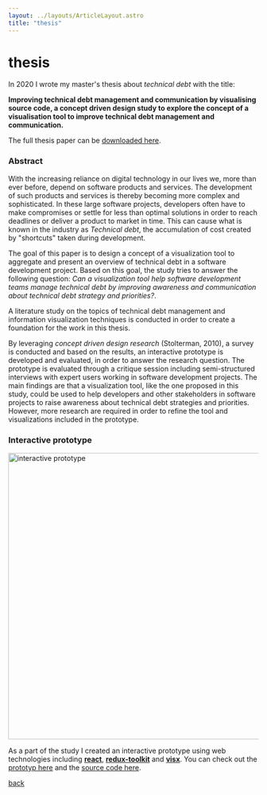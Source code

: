 ```yaml
---
layout: ../layouts/ArticleLayout.astro
title: "thesis"
---
```


# thesis

In 2020 I wrote my master's thesis about _technical debt_ with the title:

**Improving technical debt management and communication by visualising source code, a concept driven design study to explore the concept of a visualisation tool to improve technical debt management and communication.**

The full thesis paper can be [downloaded here](https://github.com/axelekwall/thesis/raw/master/thesis.pdf).

### Abstract

With the increasing reliance on digital technology in our lives we, more than ever before, depend on software products and services.
The development of such products and services is thereby becoming more complex and sophisticated.
In these large software projects, developers often have to make compromises or settle for less than optimal solutions in order to reach deadlines or deliver a product to market in time.
This can cause what is known in the industry as _Technical debt_, the accumulation of cost created by "shortcuts" taken during development.

The goal of this paper is to design a concept of a visualization tool to aggregate and present an overview of technical debt in a software development project.
Based on this goal, the study tries to answer the following question: _Can a visualization tool help software development teams manage technical debt by improving awareness and communication about technical debt strategy and priorities?_.

A literature study on the topics of technical debt management and information visualization techniques is conducted in order to create a foundation for the work in this thesis.

By leveraging _concept driven design research_ (Stolterman, 2010), a survey is conducted and based on the results, an interactive prototype is developed and evaluated, in order to answer the research question.
The prototype is evaluated through a critique session including semi-structured interviews with expert users working in software development projects.
The main findings are that a visualization tool, like the one proposed in this study, could be used to help developers and other stakeholders in software projects to raise awareness about technical debt strategies and priorities.
However, more research are required in order to refine the tool and visualizations included in the prototype.

### Interactive prototype

<Image width="576" src={thesisImage} alt="interactive prototype" />

As a part of the study I created an interactive prototype using web technologies including [**react**](https://github.com/facebook/react), [**redux-toolkit**](https://github.com/reduxjs/redux-toolkit) and [**visx**](https://github.com/airbnb/visx). You can check out the [prototyp here](https://thesis-prototype.axelekwall.se/) and the [source code here](https://github.com/axelekwall/thesis-prototype).

<a href="/">back</a>
